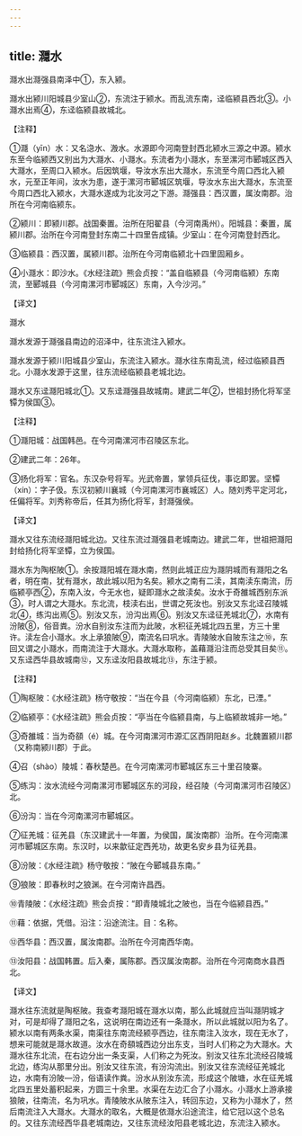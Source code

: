 ```yaml
---
---
---
```

title: 㶏水
---





㶏水出㶏强县南泽中①，东入颍。


㶏水出颍川阳城县少室山②，东流注于颍水。而乱流东南，迳临颍县西北③。小㶏水出焉④，东迳临颍县故城北。


【注释】


①㶏（yīn）水：又名㴔水、溵水。水源即今河南登封西北颍水三源之中源。颍水东至今临颍西又别出为大㶏水、小㶏水。东流者为小㶏水，东至漯河市郾城区西入大㶏水，至周口入颍水。后因筑堰，导汝水东出大㶏水，东流至今周口西北入颍水，元至正年间，汝水为患，遂于漯河市郾城区筑堰，导汝水东出大㶏水，东流至今周口西北入颍水，大㶏水遂成为北汝河之下游。㶏强县：西汉置，属汝南郡。治所在今河南临颍东。


②颍川：即颍川郡。战国秦置。治所在阳翟县（今河南禹州）。阳城县：秦置，属颍川郡。治所在今河南登封东南二十四里告成镇。少室山：在今河南登封西北。


③临颍县：西汉置，属颍川郡。治所在今河南临颍北十四里固厢乡。


④小㶏水：即沙水。《水经注疏》熊会贞按：“盖自临颍县（今河南临颍）东南流，至郾城县（今河南漯河市郾城区）东南，入今沙河。”


【译文】


㶏水


㶏水发源于㶏强县南边的沼泽中，往东流注入颍水。


㶏水发源于颍川阳城县少室山，东流注入颍水。㶏水往东南乱流，经过临颍县西北。小㶏水发源于这里，往东流经临颍县老城北边。


㶏水又东迳㶏阳城北①。又东迳㶏强县故城南。建武二年②，世祖封扬化将军坚镡为侯国③。


【注释】


①㶏阳城：战国韩邑。在今河南漯河市召陵区东北。


②建武二年：26年。


③扬化将军：官名。东汉杂号将军。光武帝置，掌领兵征伐，事讫即罢。坚镡（xín）：字子伋。东汉初颍川襄城（今河南漯河市襄城区）人。随刘秀平定河北，任偏将军。刘秀称帝后，任其为扬化将军，封㶏强侯。


【译文】


㶏水又往东流经㶏阳城北边。又往东流过㶏强县老城南边。建武二年，世祖把㶏阳封给扬化将军坚镡，立为侯国。


㶏水东为陶枢陂①。余按㶏阳城在㶏水南，然则此城正应为㶏阴城而有㶏阳之名者，明在南，犹有㶏水，故此城以阳为名矣。颍水之南有二渎，其南渎东南流，历临颍亭西②，东南入汝，今无水也，疑即㶏水之故渎矣。汝水于奇雒城西别东派③，时人谓之大㶏水。东北流，枝渎右出，世谓之死汝也。别汝又东北迳召陵城北④，练沟出焉⑤。别汝又东，汾沟出焉⑥。别汝又东迳征羌城北⑦，水南有汾陂⑧，俗音粪。汾水自别汝东注而为此陂，水积征羌城北四五里，方三十里许。渎左合小㶏水。水上承狼陂⑨，南流名曰巩水。青陵陂水自陂东注之⑩，东回又谓之小㶏水，而南流注于大㶏水。大㶏水取称，盖藉㶏沿注而总受其目矣⑪。又东迳西华县故城南⑫，又东迳汝阳县故城北⑬，东注于颍。


【注释】


①陶枢陂：《水经注疏》杨守敬按：“当在今县（今河南临颍）东北，已湮。”


②临颍亭：《水经注疏》熊会贞按：“亭当在今临颍县南，与上临颍故城非一地。”


③奇雒城：当为奇頟（é）城。在今河南漯河市源汇区西阴阳赵乡。北魏置颍川郡（又称南颍川郡）于此。


④召（shào）陵城：春秋楚邑。在今河南漯河市郾城区东三十里召陵寨。


⑤练沟：汝水流经今河南漯河市郾城区东的河段，经召陵（今河南漯河市召陵区）北。


⑥汾沟：当在今河南漯河市郾城区。


⑦征羌城：征羌县（东汉建武十一年置，为侯国，属汝南郡）治所。在今河南漯河市郾城区东南。东汉时，以来歙征定西羌功，故更名安乡县为征羌县。


⑧汾陂：《水经注疏》杨守敬按：“陂在今郾城县东南。”


⑨狼陂：即春秋时之狼渊。在今河南许昌西。


⑩青陵陂：《水经注疏》熊会贞按：“即青陵城北之陂也，当在今临颍县西。”


⑪藉：依据，凭借。沿注：沿途流注。目：名称。


⑫西华县：西汉置，属汝南郡。治所在今河南西华南。


⑬汝阳县：战国韩置。后入秦，属陈郡。西汉属汝南郡。治所在今河南商水县西北。


【译文】


㶏水往东流就是陶枢陂。我查考㶏阳城在㶏水以南，那么此城就应当叫㶏阴城才对，可是却得了㶏阳之名，这说明在南边还有一条㶏水，所以此城就以阳为名了。颍水以南有两条水渠，南渠往东南流经颍亭西边，往东南注入汝水，现在无水了，想来可能就是㶏水故道。汝水在奇頟城西边分出东支，当时人们称之为大㶏水。大㶏水往东北流，在右边分出一条支渠，人们称之为死汝。别汝又往东北流经召陵城北边，练沟从那里分出。别汝又往东流，有汾沟流出。别汝又往东流经征羌城北边，水南有汾陂—汾，俗语读作粪。汾水从别汝东流，形成这个陂塘，水在征羌城北四五里处蓄积起来，方圆三十余里。水渠在左边汇合了小㶏水。小㶏水上游承接狼陂，往南流，名为巩水。青陵陂水从陂东注入，转回东边，又称为小㶏水了，然后南流注入大㶏水。大㶏水的取名，大概是依㶏水沿途流注，给它冠以这个总名的。又往东流经西华县老城南边，又往东流经汝阳县老城北边，东流注入颍水。